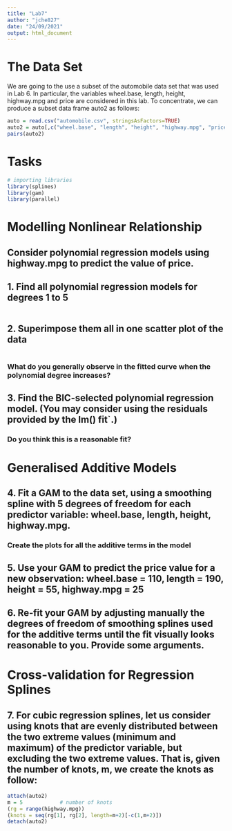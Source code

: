 ```yaml
---
title: "Lab7"
author: "jche827"
date: "24/09/2021"
output: html_document
---
```


# The Data Set

We are going to the use a subset of the automobile data set that was used in Lab 6. In particular, the variables wheel.base, length, height, highway.mpg and price are considered in this lab. To concentrate, we can produce a subset data frame auto2 as follows:

```r
auto = read.csv("automobile.csv", stringsAsFactors=TRUE)
auto2 = auto[,c("wheel.base", "length", "height", "highway.mpg", "price")]
pairs(auto2)
```


# Tasks
```r
# importing libraries
library(splines)
library(gam)
library(parallel)
```

# Modelling Nonlinear Relationship

## Consider polynomial regression models using highway.mpg to predict the value of price.
## 1. Find all polynomial regression models for degrees 1 to 5
```r

```

## 2. Superimpose them all in one scatter plot of the data
```r

```

### What do you generally observe in the fitted curve when the polynomial degree increases?

## 3. Find the BIC-selected polynomial regression model. (You may consider using the residuals provided by the lm() fit`.)

### Do you think this is a reasonable fit?

# Generalised Additive Models

## 4. Fit a GAM to the data set, using a smoothing spline with 5 degrees of freedom for each predictor variable: wheel.base, length, height, highway.mpg.

### Create the plots for all the additive terms in the model

## 5. Use your GAM to predict the price value for a new observation: wheel.base = 110, length = 190, height = 55, highway.mpg = 25

## 6. Re-fit your GAM by adjusting manually the degrees of freedom of smoothing splines used for the additive terms until the fit visually looks reasonable to you. Provide some arguments.

# Cross-validation for Regression Splines

## 7. For cubic regression splines, let us consider using knots that are evenly distributed between the two extreme values (minimum and maximum) of the predictor variable, but excluding the two extreme values. That is, given the number of knots, m, we create the knots as follow:

```r
attach(auto2)
m = 5            # number of knots
(rg = range(highway.mpg)) 
(knots = seq(rg[1], rg[2], length=m+2)[-c(1,m+2)])
detach(auto2)
```




